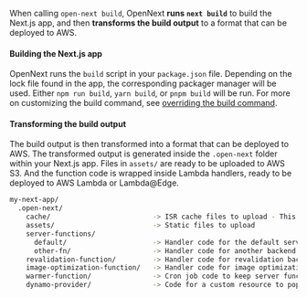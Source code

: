 When calling `open-next build`, OpenNext **runs `next build`** to build the Next.js app, and then **transforms the build output** to a format that can be deployed to AWS.

#### Building the Next.js app

OpenNext runs the `build` script in your `package.json` file. Depending on the lock file found in the app, the corresponding packager manager will be used. Either `npm run build`, `yarn build`, or `pnpm build` will be run. For more on customizing the build command, see [overriding the build command](/config#build-arguments).

#### Transforming the build output

The build output is then transformed into a format that can be deployed to AWS. The transformed output is generated inside the `.open-next` folder within your Next.js app. Files in `assets/` are ready to be uploaded to AWS S3. And the function code is wrapped inside Lambda handlers, ready to be deployed to AWS Lambda or Lambda@Edge.

```bash
my-next-app/
  .open-next/
    cache/                         -> ISR cache files to upload - This cannot be directly served
    assets/                        -> Static files to upload
    server-functions/
      default/                     -> Handler code for the default server
      other-fn/                    -> Handler code for another backend
    revalidation-function/         -> Handler code for revalidation backend
    image-optimization-function/   -> Handler code for image optimization backend
    warmer-function/               -> Cron job code to keep server function warm - Not mandatory
    dynamo-provider/               -> Code for a custom resource to populate the Tag Cache - Only necessary for app dir
```